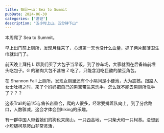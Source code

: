 ```yaml
---
title: 每周一山：Sea to Summit
pubDate: 2024-06-30
categories: ["游记"]
description: "五小时上山，五分钟下山"
---
```



本周爬了 Sea to Summit。

<ImageComponent
  src="https://pub-a55ec74b764445bf87cc8622864a75d4.r2.dev/alltrails-seatosummit.jpg"
  alt="AllTrails 路程图"
/>

早上出门前上厕所，发现月经来了，心想第一天也没什么血量，抓了两片超薄卫生巾就出门了。

前天晚上拜托 L 帮我们买了大包子当早饭。到了停车场，大家就围在后备箱前埋头吃包子。G 的猪肉大包不甚被 Z 吃了，只能含泪吃巨酸的酸豆角包。

在 Shannon Fall 上厕所，发现女厕里还有个小隔间是小便池，大为震撼。跟路人女士吐槽之时，来了个妈妈把自己的男宝带进来洗手。怎么就不能去男厕所洗手了？？？

这条Trail的前1/5与酋长岩重合，爬的人很多，经常要排着队向上。到了分岔路口，人数骤减，这会才体会到hiking的乐趣。

有一群中国人带着她们的狗也来爬山，一只西高地，一只柴犬和一只柯基。没想到小短腿柯基爬山非常灵活，